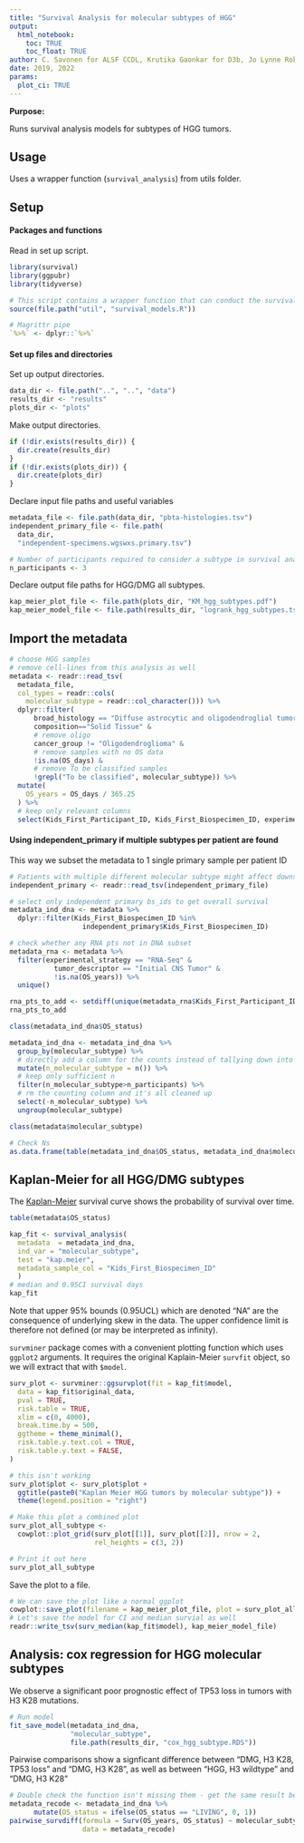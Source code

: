 ```yaml
---
title: "Survival Analysis for molecular subtypes of HGG"
output: 
  html_notebook:
    toc: TRUE
    toc_float: TRUE
author: C. Savonen for ALSF CCDL, Krutika Gaonkar for D3b, Jo Lynne Rokita for D3b
date: 2019, 2022
params:
  plot_ci: TRUE
---
```


**Purpose:** 

Runs survival analysis models for subtypes of HGG tumors. 

## Usage 

Uses a wrapper function (`survival_analysis`) from utils folder. 

## Setup

#### Packages and functions

Read in set up script.

```r
library(survival)
library(ggpubr)
library(tidyverse)

# This script contains a wrapper function that can conduct the survival analyses
source(file.path("util", "survival_models.R"))

# Magrittr pipe
`%>%` <- dplyr::`%>%`
```

#### Set up files and directories

Set up output directories. 

```r
data_dir <- file.path("..", "..", "data")
results_dir <- "results"
plots_dir <- "plots"
```

Make output directories.

```r
if (!dir.exists(results_dir)) {
  dir.create(results_dir)
}
if (!dir.exists(plots_dir)) {
  dir.create(plots_dir)
}
```

Declare input file paths and useful variables

```r
metadata_file <- file.path(data_dir, "pbta-histologies.tsv")
independent_primary_file <- file.path(
  data_dir,
  "independent-specimens.wgswxs.primary.tsv")

# Number of participants required to consider a subtype in survival analysis
n_participants <- 3
```

Declare output file paths for HGG/DMG all subtypes. 

```r
kap_meier_plot_file <- file.path(plots_dir, "KM_hgg_subtypes.pdf")
kap_meier_model_file <- file.path(results_dir, "logrank_hgg_subtypes.tsv")
```

## Import the metadata

```r
# choose HGG samples
# remove cell-lines from this analysis as well
metadata <- readr::read_tsv(
  metadata_file,
  col_types = readr::cols(
    molecular_subtype = readr::col_character())) %>%
  dplyr::filter(
      broad_histology == "Diffuse astrocytic and oligodendroglial tumor" &
      composition=="Solid Tissue" &
      # remove oligo
      cancer_group != "Oligodendroglioma" &
      # remove samples with no OS data
      !is.na(OS_days) &
      # remove To be classified samples
      !grepl("To be classified", molecular_subtype)) %>%
  mutate(
    OS_years = OS_days / 365.25
  ) %>%
  # keep only relevant columns
  select(Kids_First_Participant_ID, Kids_First_Biospecimen_ID, experimental_strategy, tumor_descriptor, molecular_subtype, OS_days, OS_years, OS_status)
```

#### Using independent_primary if multiple subtypes per patient are found 
This way we subset the metadata to 1 single primary sample per patient ID

```r

# Patients with multiple different molecular subtype might affect downstream analysis for survival so using independent_primary sample set which has 1-1 sample-patient matches
independent_primary <- readr::read_tsv(independent_primary_file)

# select only independent primary bs_ids to get overall survival
metadata_ind_dna <- metadata %>%
  dplyr::filter(Kids_First_Biospecimen_ID %in%
                  independent_primary$Kids_First_Biospecimen_ID) 

# check whether any RNA pts not in DNA subset
metadata_rna <- metadata %>%
  filter(experimental_strategy == "RNA-Seq" & 
           tumor_descriptor == "Initial CNS Tumor" & 
           !is.na(OS_years)) %>%
  unique()

rna_pts_to_add <- setdiff(unique(metadata_rna$Kids_First_Participant_ID), metadata_ind_dna$Kids_First_Participant_ID)
rna_pts_to_add

class(metadata_ind_dna$OS_status)

metadata_ind_dna <- metadata_ind_dna %>%
  group_by(molecular_subtype) %>% 
  # directly add a column for the counts instead of tallying down into a summarized tibble
  mutate(n_molecular_subtype = n()) %>%
  # keep only sufficient n
  filter(n_molecular_subtype>n_participants) %>%
  # rm the counting column and it's all cleaned up
  select(-n_molecular_subtype) %>%
  ungroup(molecular_subtype)

class(metadata$molecular_subtype)

# Check Ns
as.data.frame(table(metadata_ind_dna$OS_status, metadata_ind_dna$molecular_subtype))
```
## Kaplan-Meier for all HGG/DMG subtypes

The [Kaplan-Meier](https://www.ncbi.nlm.nih.gov/pmc/articles/PMC3059453/) 
survival curve shows the probability of survival over time.

```r
table(metadata$OS_status)

kap_fit <- survival_analysis(
  metadata  = metadata_ind_dna,
  ind_var = "molecular_subtype",
  test = "kap.meier",
  metadata_sample_col = "Kids_First_Biospecimen_ID"
  )
# median and 0.95CI survival days
kap_fit
```
Note that upper 95% bounds (0.95UCL) which are denoted "NA" are the consequence of underlying skew in the data. The upper confidence limit is therefore not defined (or may be interpreted as infinity).

`survminer` package comes with a convenient plotting function which uses `ggplot2`
arguments. 
It requires the original Kaplain-Meier `survfit` object, so we will extract that with `$model`.

```r
surv_plot <- survminer::ggsurvplot(fit = kap_fit$model,
  data = kap_fit$original_data,
  pval = TRUE,
  risk.table = TRUE,
  xlim = c(0, 4000),
  break.time.by = 500,
  ggtheme = theme_minimal(),
  risk.table.y.text.col = TRUE,
  risk.table.y.text = FALSE,
)

# this isn't working
surv_plot$plot <- surv_plot$plot +
  ggtitle(paste0("Kaplan Meier HGG tumors by molecular subtype")) +
  theme(legend.position = "right")

# Make this plot a combined plot
surv_plot_all_subtype <-
  cowplot::plot_grid(surv_plot[[1]], surv_plot[[2]], nrow = 2,
                     rel_heights = c(3, 2))

# Print it out here
surv_plot_all_subtype
```

Save the plot to a file. 

```r
# We can save the plot like a normal ggplot
cowplot::save_plot(filename = kap_meier_plot_file, plot = surv_plot_all_subtype, base_height = 5, base_width = 8)
# Let's save the model for CI and median survial as well
readr::write_tsv(surv_median(kap_fit$model), kap_meier_model_file)
```

## Analysis: cox regression for HGG molecular subtypes
We observe a significant poor prognostic effect of TP53 loss in tumors with H3 K28 mutations.

```r
# Run model
fit_save_model(metadata_ind_dna, 
               "molecular_subtype",
               file.path(results_dir, "cox_hgg_subtype.RDS"))
```

Pairwise comparisons show a signficant difference between "DMG, H3 K28, TP53 loss" and "DMG, H3 K28", as well as between "HGG, H3 wildtype" and "DMG, H3 K28"
```r
# Double check the function isn't missing them - get the same result below
metadata_recode <- metadata_ind_dna %>%
      mutate(OS_status = ifelse(OS_status == "LIVING", 0, 1))
pairwise_survdiff(formula = Surv(OS_years, OS_status) ~ molecular_subtype, 
                  data = metadata_recode)
```




